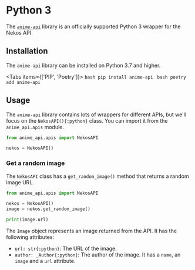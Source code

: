 

# Python 3

The [`anime-api`](https://github.com/AniBase-co/anime-api) library is an officially supported Python 3 wrapper for the Nekos API.

## Installation

The `anime-api` library can be installed on Python 3.7 and higher.

<Tabs items={['PIP', 'Poetry']}>
    <Tab>
        ```bash
        pip install anime-api
        ```
    </Tab>
    <Tab>
        ```bash
        poetry add anime-api
        ```
    </Tab>
</Tabs>

## Usage

The `anime-api` library contains lots of wrappers for different APIs, but we'll focus on the `NekosAPI(){:python}` class. You can import it from the `anime_api.apis` module.

```python
from anime_api.apis import NekosAPI

nekos = NekosAPI()
```

### Get a random image

The `NekosAPI` class has a `get_random_image()` method that returns a random image URL.

```python
from anime_api.apis import NekosAPI

nekos = NekosAPI()
image = nekos.get_random_image()

print(image.url)
```

The `Image` object represents an image returned from the API. It has the following attributes:
- `url: str{:python}`: The URL of the image.
- `author: _Author{:python}`: The author of the image. It has a `name`, an `image` and a `url` attribute.